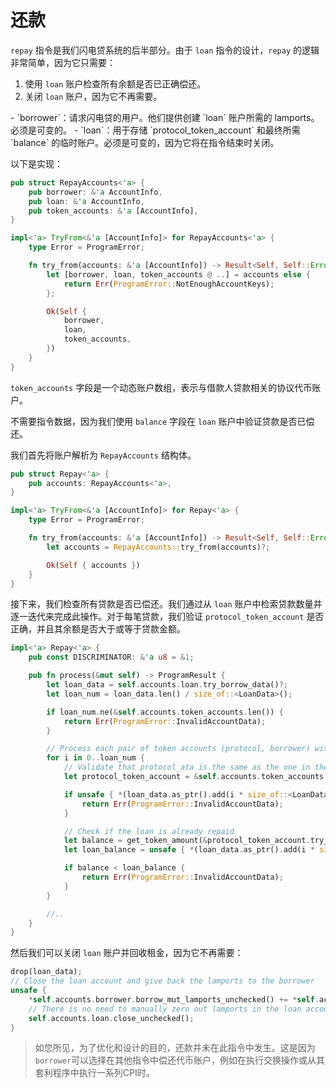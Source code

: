 # 还款

`repay` 指令是我们闪电贷系统的后半部分。由于 `loan` 指令的设计，`repay` 的逻辑非常简单，因为它只需要：
1. 使用 `loan` 账户检查所有余额是否已正确偿还。
2. 关闭 `loan` 账户，因为它不再需要。

<ArticleSection name="所需账户" id="required-accounts" level="h2" />
- `borrower`：请求闪电贷的用户。他们提供创建 `loan` 账户所需的 lamports。必须是可变的。
- `loan`：用于存储 `protocol_token_account` 和最终所需 `balance` 的临时账户。必须是可变的，因为它将在指令结束时关闭。

以下是实现：

```rust
pub struct RepayAccounts<'a> {
    pub borrower: &'a AccountInfo,
    pub loan: &'a AccountInfo,
    pub token_accounts: &'a [AccountInfo],
}

impl<'a> TryFrom<&'a [AccountInfo]> for RepayAccounts<'a> {
    type Error = ProgramError;

    fn try_from(accounts: &'a [AccountInfo]) -> Result<Self, Self::Error> {
        let [borrower, loan, token_accounts @ ..] = accounts else {
            return Err(ProgramError::NotEnoughAccountKeys);
        };

        Ok(Self {
            borrower,
            loan,
            token_accounts,
        })
    }
}
```

`token_accounts` 字段是一个动态账户数组，表示与借款人贷款相关的协议代币账户。

<ArticleSection name="指令数据" id="instruction-data" level="h2" />

不需要指令数据，因为我们使用 `balance` 字段在 `loan` 账户中验证贷款是否已偿还。

<ArticleSection name="指令逻辑" id="instruction-logic" level="h2" />

我们首先将账户解析为 `RepayAccounts` 结构体。

```rust
pub struct Repay<'a> {
    pub accounts: RepayAccounts<'a>,
}

impl<'a> TryFrom<&'a [AccountInfo]> for Repay<'a> {
    type Error = ProgramError;

    fn try_from(accounts: &'a [AccountInfo]) -> Result<Self, Self::Error> {
        let accounts = RepayAccounts::try_from(accounts)?;

        Ok(Self { accounts })
    }
}

```

接下来，我们检查所有贷款是否已偿还。我们通过从 `loan` 账户中检索贷款数量并逐一迭代来完成此操作。对于每笔贷款，我们验证 `protocol_token_account` 是否正确，并且其余额是否大于或等于贷款金额。

```rust
impl<'a> Repay<'a> {
    pub const DISCRIMINATOR: &'a u8 = &1;

    pub fn process(&mut self) -> ProgramResult {
        let loan_data = self.accounts.loan.try_borrow_data()?;
        let loan_num = loan_data.len() / size_of::<LoanData>();

        if loan_num.ne(&self.accounts.token_accounts.len()) {
            return Err(ProgramError::InvalidAccountData);
        }

        // Process each pair of token accounts (protocol, borrower) with corresponding amounts
        for i in 0..loan_num {
            // Validate that protocol_ata is the same as the one in the loan account
            let protocol_token_account = &self.accounts.token_accounts[i];

            if unsafe { *(loan_data.as_ptr().add(i * size_of::<LoanData>()) as *const [u8; 32]) } != *protocol_token_account.key() {
                return Err(ProgramError::InvalidAccountData);
            }

            // Check if the loan is already repaid
            let balance = get_token_amount(&protocol_token_account.try_borrow_data()?);
            let loan_balance = unsafe { *(loan_data.as_ptr().add(i * size_of::<LoanData>() + size_of::<[u8; 32]>()) as *const u64) };

            if balance < loan_balance {
                return Err(ProgramError::InvalidAccountData);
            }
        }

        //..
    }
}
```

然后我们可以关闭 `loan` 账户并回收租金，因为它不再需要：

```rust
drop(loan_data);
// Close the loan account and give back the lamports to the borrower
unsafe {
    *self.accounts.borrower.borrow_mut_lamports_unchecked() += *self.accounts.loan.borrow_lamports_unchecked();
    // There is no need to manually zero out lamports in the loan account because it is done in the close_unchecked function
    self.accounts.loan.close_unchecked();
}
```

> 如您所见，为了优化和设计的目的，还款并未在此指令中发生。这是因为`borrower`可以选择在其他指令中偿还代币账户，例如在执行交换操作或从其套利程序中执行一系列CPI时。